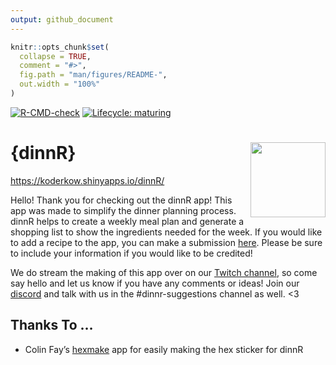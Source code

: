 ```yaml
---
output: github_document
---
```


<!-- README.md is generated from README.Rmd. Please edit that file -->

```r
knitr::opts_chunk$set(
  collapse = TRUE,
  comment = "#>",
  fig.path = "man/figures/README-",
  out.width = "100%"
)
```

<!-- badges: start -->
[![R-CMD-check](https://github.com/KoderKow/dinnR/workflows/R-CMD-check/badge.svg)](https://github.com/KoderKow/dinnR/actions)
[![Lifecycle: maturing](https://img.shields.io/badge/lifecycle-maturing-blue.svg)](https://www.tidyverse.org/lifecycle/#maturing)
<!-- badges: end -->

# {dinnR} <img src="https://raw.githubusercontent.com/koderkow/dinnr/master/inst/other/hex-dinnR.png" align="right" alt="" width="120" />

[https://koderkow.shinyapps.io/dinnR/](https://koderkow.shinyapps.io/dinnR/)

Hello! Thank you for checking out the dinnR app! This app was made to simplify the dinner planning process. dinnR helps to create a weekly meal plan and generate a shopping list to show the ingredients needed for the week. If you would like to add a recipe to the app, you can make a submission [here](https://forms.gle/T5pHyzZrNhzDrEd37). Please be sure to include your information if you would like to be credited!

We do stream the making of this app over on our [Twitch channel](https://twitch.tv/theeatgamelove), so come say hello and let us know if you have any comments or ideas! Join our [discord](https://discord.gg/hrec3NP) and talk with us in the  #dinnr-suggestions channel as well. <3

## Thanks To ...

- Colin Fay's [hexmake](https://connect.thinkr.fr/hexmake/) app for easily making the hex sticker for dinnR
